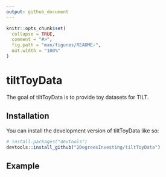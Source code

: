 ```yaml
---
output: github_document
---
```


<!-- README.md is generated from README.Rmd. Please edit that file -->

```r
knitr::opts_chunk$set(
  collapse = TRUE,
  comment = "#>",
  fig.path = "man/figures/README-",
  out.width = "100%"
)
```

# tiltToyData

<!-- badges: start -->
<!-- badges: end -->

The goal of tiltToyData is to provide toy datasets for TILT. 

## Installation

You can install the development version of tiltToyData like so:

``` r
# install.packages("devtools")
devtools::install_github("2DegreesInvesting/tiltToyData")
```

## Example

```r

```
